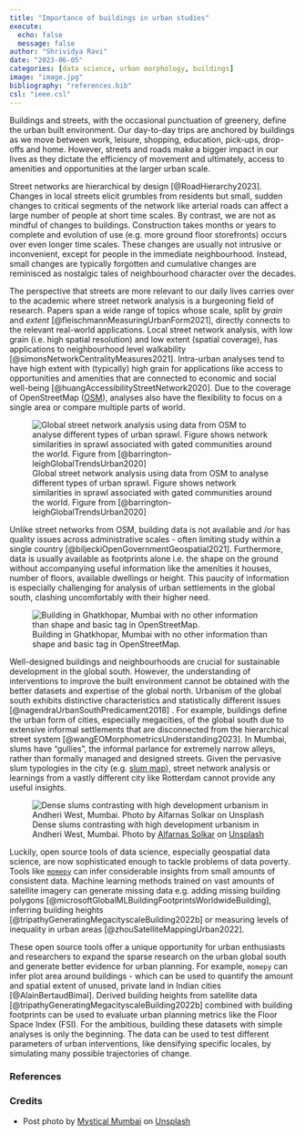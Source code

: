 ```yaml
---
title: "Importance of buildings in urban studies"
execute:
  echo: false
  message: false
author: "Shrividya Ravi"
date: "2023-06-05"
categories: [data science, urban morphology, buildings]
image: "image.jpg"
bibliography: "references.bib"
csl: "ieee.csl"
---
```


Buildings and streets, with the occasional punctuation of greenery, define the urban built environment. Our day-to-day trips are anchored by buildings as we move between work, leisure, shopping, education, pick-ups, drop-offs and home. However, streets and roads make a bigger impact in our lives as they dictate the efficiency of movement and ultimately, access to amenities and opportunities at the larger urban scale. 

Street networks are hierarchical by design [@RoadHierarchy2023]. Changes in local streets elicit grumbles from residents but small, sudden changes to critical segments of the network like arterial roads can affect a large number of people at short time scales. By contrast, we are not as mindful of changes to buildings. Construction takes months or years to complete and evolution of use (e.g. more ground floor storefronts) occurs over even longer time scales. These changes are usually not intrusive or inconvenient, except for people in the immediate neighbourhood. Instead, small changes are typically forgotten and cumulative changes are reminisced as nostalgic tales of neighbourhood character over the decades.

The perspective that streets are more relevant to our daily lives carries over to the academic where street network analysis is a burgeoning field of research. Papers span a wide range of topics whose scale, split by _grain_ and _extent_ [@fleischmannMeasuringUrbanForm2021], directly connects to the relevant real-world applications. Local street network analysis, with low grain (i.e. high spatial resolution) and low extent (spatial coverage), has applications to neighbourhood level walkability [@simonsNetworkCentralityMeasures2021]. Intra-urban analyses tend to have high extent with (typically) high grain for applications like access to opportunities and amenities that are connected to economic and social well-being [@huangAccessibilityStreetNetwork2020]. Due to the coverage of OpenStreetMap ([OSM](https://www.openstreetmap.org/)), analyses also have the flexibility to focus on a single area or compare multiple parts of world. 

![Global street network analysis using data from OSM to analyse different types of urban sprawl. Figure shows network similarities in sprawl associated with gated communities around the world. Figure from [@barrington-leighGlobalTrendsUrban2020]](street-network-sprawl.png)

Unlike street networks from OSM, building data is not available and /or has quality issues across administrative scales - often limiting study within a single country [@biljeckiOpenGovernmentGeospatial2021]. Furthermore, data is usually available as footprints alone i.e. the shape on the ground without accompanying useful information like the amenities it houses, number of floors, available dwellings or height. This paucity of information is especially challenging for analysis of urban settlements in the global south, clashing uncomfortably with their higher need.

![Building in Ghatkhopar, Mumbai with no other information than shape and basic tag in OpenStreetMap.](building-with-tag-only.png)


Well-designed buildings and neighbourhoods are crucial for sustainable development in the global south. However, the understanding of interventions to improve the built environment cannot be obtained with the better datasets and expertise of the global north. Urbanism of the global south exhibits distinctive characteristics and statistically different issues [@nagendraUrbanSouthPredicament2018] . For example, buildings define the urban form of cities, especially megacities, of the global south due to extensive informal settlements that are disconnected from the hierarchical street system [@wangEOMorphometricsUnderstanding2023]. In Mumbai, slums have "gullies", the informal parlance for extremely narrow alleys, rather than formally managed and designed streets. Given the pervasive slum typologies in the city (e.g. [slum map](https://shriv.github.io/e-flaneur/posts/mumbai-slums/)), street network analysis or learnings from a vastly different city like Rotterdam cannot provide any useful insights.

![Dense slums contrasting with high development urbanism in Andheri West, Mumbai. Photo by <a href="https://unsplash.com/@alfarnassolkar?utm_source=unsplash&utm_medium=referral&utm_content=creditCopyText">Alfarnas Solkar</a> on <a href="https://unsplash.com/photos/oqjl1kTw_Bo?utm_source=unsplash&utm_medium=referral&utm_content=creditCopyText">Unsplash</a>](slum-highrise.jpg)

Luckily, open source tools of data science, especially geospatial data science, are now sophisticated enough to tackle problems of data poverty. Tools like [`momepy`](http://docs.momepy.org/en/stable/#) can infer considerable insights from small amounts of consistent data. Machine learning methods trained on vast amounts of satellite imagery can generate missing data e.g. adding missing building polygons [@microsoftGlobalMLBuildingFootprintsWorldwideBuilding], inferring building heights [@tripathyGeneratingMegacityscaleBuilding2022b] or measuring levels of inequality in urban areas [@zhouSatelliteMappingUrban2022]. 

These open source tools offer a unique opportunity for urban enthusiasts and researchers to expand the sparse research on the urban global south and generate better evidence for urban planning. For example, `momepy` can infer plot area around buildings - which can be used to quantify the amount and spatial extent of unused, private land in Indian cities [@AlainBertaudBimal]. Derived building heights from satellite data [@tripathyGeneratingMegacityscaleBuilding2022b] combined with building footprints can be used to evaluate urban planning metrics like the Floor Space Index (FSI). For the ambitious, building these datasets with simple analyses is only the beginning. The data can be used to test different parameters of urban interventions, like densifying specific locales, by simulating many possible trajectories of change.   


### References

::: {#refs}
:::

### Credits

- Post photo by <a href="https://unsplash.com/de/@mysticalmumbai?utm_source=unsplash&utm_medium=referral&utm_content=creditCopyText">Mystical Mumbai</a> on <a href="https://unsplash.com/photos/zRYDQejPrzw?utm_source=unsplash&utm_medium=referral&utm_content=creditCopyText">Unsplash</a>
  